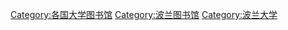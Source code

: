 [[Category:各国大学图书馆|Category:各国大学图书馆]]
[[Category:波兰图书馆|Category:波兰图书馆]]
[[Category:波兰大学|Category:波兰大学]]